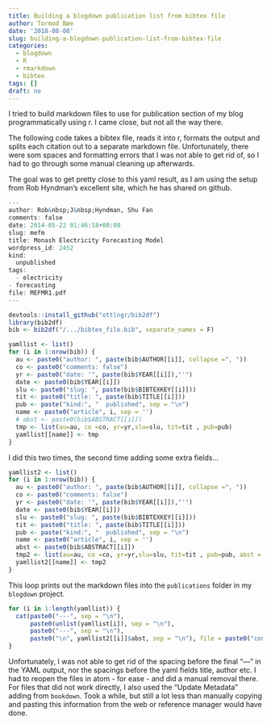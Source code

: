 ```yaml
---
title: Building a blogdown publication list from bibtex file
author: Tormod Bøe
date: '2018-08-08'
slug: building-a-blogdown-publication-list-from-bibtex-file
categories:
  - blogdown
  - R
  - rmarkdown
  - bibtex
tags: []
draft: no
---
```


I tried to build markdown files to use for publication section of my blog programmatically using r. I came close, but not all the way there. 

The following code takes a bibtex file, reads it into r, formats the output and splits each citation out to a separate markdown file. Unfortunately, there were som spaces and formatting errors that I was not able to get rid of, so I had to go through some manual cleaning up afterwards.

The goal was to get pretty close to this yaml result, as I am using the setup from Rob Hyndman's excellent site, which he has shared on github. 

```r
---
author: Rob&nbsp;J&nbsp;Hyndman, Shu Fan
comments: false
date: 2014-05-22 01:46:18+00:00
slug: mefm
title: Monash Electricity Forecasting Model
wordpress_id: 2452
kind:
  unpublished
tags:
  - electricity
- forecasting
file: MEFMR1.pdf
---
```

```r
devtools::install_github("ottlngr/bib2df")
library(bib2df)
bib <- bib2df("/.../bibtex_file.bib", separate_names = F)
```

```r
yamllist <- list()
for (i in 1:nrow(bib)) { 
  au <- paste0("author: ", paste(bib$AUTHOR[[i]], collapse =", "))
  co <- paste0("comments: false")
  yr <- paste0("date: '", paste(bib$YEAR[[i]]),"'")
  date <- paste0(bib$YEAR[[i]])
  slu <- paste0("slug: ", paste(bib$BIBTEXKEY[[i]]))
  tit <- paste0("title: ", paste(bib$TITLE[[i]]))
  pub <- paste("kind:", "  published", sep = "\n")
  name <- paste0("article", i, sep = '')
  # abst <- paste0(bib$ABSTRACT[[i]])
  tmp <- list(au=au, co =co, yr=yr,slu=slu, tit=tit , pub=pub)
  yamllist[[name]] <- tmp
}
```

I did this two times, the second time adding some extra fields... 

```r
yamllist2 <- list()
for (i in 1:nrow(bib)) { 
  au <- paste0("author: ", paste(bib$AUTHOR[[i]], collapse =", "))
  co <- paste0("comments: false")
  yr <- paste0("date: '", paste(bib$YEAR[[i]]),"'")
  date <- paste0(bib$YEAR[[i]])
  slu <- paste0("slug: ", paste(bib$BIBTEXKEY[[i]]))
  tit <- paste0("title: ", paste(bib$TITLE[[i]]))
  pub <- paste("kind:", "  published", sep = "\n")
  name <- paste0("article", i, sep = '')
  abst <- paste0(bib$ABSTRACT[[i]])
  tmp2 <- list(au=au, co =co, yr=yr,slu=slu, tit=tit , pub=pub, abst = abst, date = date)
  yamllist2[[name]] <- tmp2
}
```

This loop prints out the markdown files into the `publications` folder in my `blogdown` project.

```r
for (i in 1:length(yamllist)) {
  cat(paste0("---", sep = "\n"),
      paste0(unlist(yamllist[i]), sep = "\n"), 
      paste0("---", sep = "\n"), 
      paste0("\n", yamllist2[[i]]$abst, sep = "\n"), file = paste0("content/publications/", yamllist2[[i]]$date, "-01-01-", names(yamllist)[i], ".md"))
}
```

Unfortunately, I was not able to get rid of the spacing before the final "---" in the YAML output, nor the spacings before the yaml fields title, author etc. I had to reopen the files in atom - for ease - and did a manual removal there. For files that did not work directly, I also used the "Update Metadata" adding from `bookdown`. Took a while, but still a lot less than manually copying and pasting this information from the web or reference manager would have done. 






